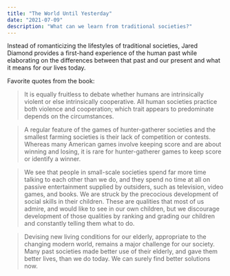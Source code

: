 ```yaml
---
title: "The World Until Yesterday"
date: "2021-07-09"
description: "What can we learn from traditional societies?"
---
```


Instead of romanticizing the lifestyles of traditional societies, Jared Diamond provides a first-hand experience of the human past while elaborating on the differences between that past and our present and what it means for our lives today.

Favorite quotes from the book:

> It is equally fruitless to debate whether humans are intrinsically violent or else intrinsically cooperative. All human societies practice both violence and cooperation; which trait appears to predominate depends on the circumstances.

> A regular feature of the games of hunter-gatherer societies and the smallest farming societies is their lack of competition or contests. Whereas many American games involve keeping score and are about winning and losing, it is rare for hunter-gatherer games to keep score or identify a winner.

> We see that people in small-scale societies spend far more time talking to each other than we do, and they spend no time at all on passive entertainment supplied by outsiders, such as television, video games, and books. We are struck by the precocious development of social skills in their children. These are qualities that most of us admire, and would like to see in our own children, but we discourage development of those qualities by ranking and grading our children and constantly telling them what to do.

> Devising new living conditions for our elderly, appropriate to the changing modern world, remains a major challenge for our society. Many past societies made better use of their elderly, and gave them better lives, than we do today. We can surely find better solutions now.
